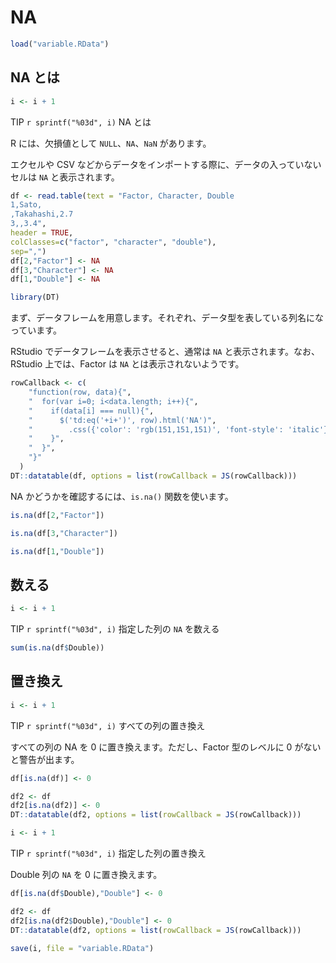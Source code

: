 # NA {#na}

```r
load("variable.RData")
```

## NA とは

::: callout-tip
```r
i <- i + 1
```

TIP `r sprintf("%03d", i)` NA とは
:::

R には、欠損値として `NULL`、`NA`、`NaN` があります。

エクセルや CSV などからデータをインポートする際に、データの入っていないセルは `NA` と表示されます。

```r
df <- read.table(text = "Factor, Character, Double
1,Sato,
,Takahashi,2.7
3,,3.4", 
header = TRUE, 
colClasses=c("factor", "character", "double"), 
sep=",")
df[2,"Factor"] <- NA
df[3,"Character"] <- NA
df[1,"Double"] <- NA

library(DT)
```

まず、データフレームを用意します。それぞれ、データ型を表している列名になっています。

RStudio でデータフレームを表示させると、通常は `NA` と表示されます。なお、RStudio 上では、Factor は `NA` とは表示されないようです。

```r
rowCallback <- c(
    "function(row, data){",
    "  for(var i=0; i<data.length; i++){",
    "    if(data[i] === null){",
    "      $('td:eq('+i+')', row).html('NA')",
    "        .css({'color': 'rgb(151,151,151)', 'font-style': 'italic'});",
    "    }",
    "  }",
    "}"  
  )
DT::datatable(df, options = list(rowCallback = JS(rowCallback)))
```

NA かどうかを確認するには、`is.na()` 関数を使います。

```r
is.na(df[2,"Factor"])
```

```r
is.na(df[3,"Character"])
```

```r
is.na(df[1,"Double"])
```

## 数える

::: callout-tip
```r
i <- i + 1
```

TIP `r sprintf("%03d", i)` 指定した列の `NA` を数える
:::

```r
sum(is.na(df$Double))
```

## 置き換え

::: callout-tip
```r
i <- i + 1
```

TIP `r sprintf("%03d", i)` すべての列の置き換え
:::

すべての列の NA を 0 に置き換えます。ただし、Factor 型のレベルに 0 がないと警告が出ます。

```r
df[is.na(df)] <- 0
```
```r
df2 <- df
df2[is.na(df2)] <- 0
DT::datatable(df2, options = list(rowCallback = JS(rowCallback)))
```

::: callout-tip
```r
i <- i + 1
```

TIP `r sprintf("%03d", i)` 指定した列の置き換え
:::

Double 列の `NA` を 0 に置き換えます。

```r
df[is.na(df$Double),"Double"] <- 0
```
```r
df2 <- df
df2[is.na(df2$Double),"Double"] <- 0
DT::datatable(df2, options = list(rowCallback = JS(rowCallback)))
```


```r
save(i, file = "variable.RData")
```
